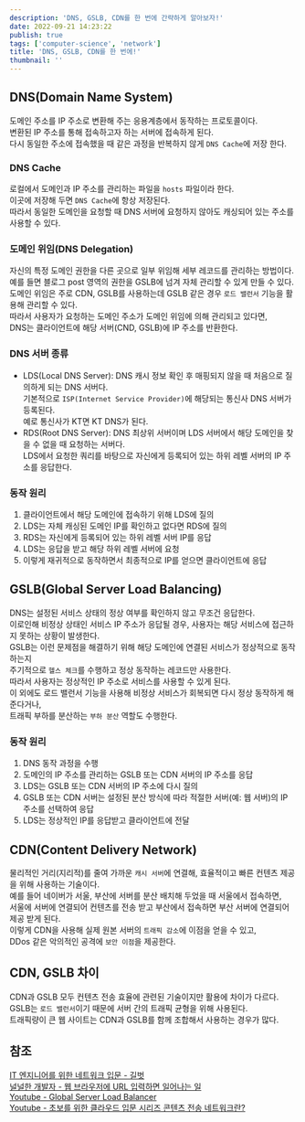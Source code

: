```yaml
---
description: 'DNS, GSLB, CDN를 한 번에 간략하게 알아보자!'
date: 2022-09-21 14:23:22
publish: true
tags: ['computer-science', 'network']
title: 'DNS, GSLB, CDN를 한 번에!'
thumbnail: ''
---
```


## DNS(Domain Name System)

도메인 주소를 IP 주소로 변환해 주는 응용계층에서 동작하는 프로토콜이다.  
변환된 IP 주소를 통해 접속하고자 하는 서버에 접속하게 된다.  
다시 동일한 주소에 접속했을 때 같은 과정을 반복하지 않게 `DNS Cache`에 저장 한다.

### DNS Cache

로컬에서 도메인과 IP 주소를 관리하는 파일을 `hosts` 파일이라 한다.  
이곳에 저장해 두면 `DNS Cache`에 항상 저장된다.  
따라서 동일한 도메인을 요청할 때 DNS 서버에 요청하지 않아도 캐싱되어 있는 주소를 사용할 수 있다.

### 도메인 위임(DNS Delegation)

자신의 특정 도메인 권한을 다른 곳으로 일부 위임해 세부 레코드를 관리하는 방법이다.  
예를 들면 블로그 post 영역의 권한을 GSLB에 넘겨 자체 관리할 수 있게 만들 수 있다.  
도메인 위임은 주로 CDN, GSLB를 사용하는데 GSLB 같은 경우 `로드 밸런서` 기능을 활용해 관리할 수 있다.  
따라서 사용자가 요청하는 도메인 주소가 도메인 위임에 의해 관리되고 있다면,  
DNS는 클라이언트에 해당 서버(CND, GSLB)에 IP 주소를 반환한다.

### DNS 서버 종류

- LDS(Local DNS Server): DNS 캐시 정보 확인 후 매핑되지 않을 때 처음으로 질의하게 되는 DNS 서버다.  
   기본적으로 `ISP(Internet Service Provider)`에 해당되는 통신사 DNS 서버가 등록된다.  
  예로 통신사가 KT면 KT DNS가 된다.
- RDS(Root DNS Server): DNS 최상위 서버이며 LDS 서버에서 해당 도메인을 찾을 수 없을 때 요청하는 서버다.  
  LDS에서 요청한 쿼리를 바탕으로 자신에게 등록되어 있는 하위 레벨 서버의 IP 주소를 응답한다.

### 동작 원리

1. 클라이언트에서 해당 도메인에 접속하기 위해 LDS에 질의
2. LDS는 자체 캐싱된 도메인 IP를 확인하고 없다면 RDS에 질의
3. RDS는 자신에게 등록되어 있는 하위 레벨 서버 IP를 응답
4. LDS는 응답을 받고 해당 하위 레벨 서버에 요청
5. 이렇게 재귀적으로 동작하면서 최종적으로 IP를 얻으면 클라이언트에 응답

<Space />

## GSLB(Global Server Load Balancing)

DNS는 설정된 서비스 상태의 정상 여부를 확인하지 않고 무조건 응답한다.  
이로인해 비정상 상태인 서비스 IP 주소가 응답될 경우, 사용자는 해당 서비스에 접근하지 못하는 상황이 발생한다.  
GSLB는 이런 문제점을 해결하기 위해 해당 도메인에 연결된 서비스가 정상적으로 동작하는지  
주기적으로 `헬스 체크`를 수행하고 정상 동작하는 레코드만 사용한다.  
따라서 사용자는 정상적인 IP 주소로 서비스를 사용할 수 있게 된다.  
이 외에도 로드 밸런서 기능을 사용해 비정상 서비스가 회복되면 다시 정상 동작하게 해준다거나,  
트래픽 부하를 분산하는 `부하 분산` 역할도 수행한다.

### 동작 원리

1. DNS 동작 과정을 수행
2. 도메인의 IP 주소를 관리하는 GSLB 또는 CDN 서버의 IP 주소를 응답
3. LDS는 GSLB 또는 CDN 서버의 IP 주소에 다시 질의
4. GSLB 또는 CDN 서버는 설정된 분산 방식에 따라 적절한 서버(예: 웹 서버)의 IP 주소를 선택하여 응답
5. LDS는 정상적인 IP를 응답받고 클라이언트에 전달

<Space />

## CDN(Content Delivery Network)

물리적인 거리(지리적)를 줄여 가까운 `캐시 서버`에 연결해, 효율적이고 빠른 컨텐츠 제공을 위해 사용하는 기술이다.  
예를 들어 네이버가 서울, 부산에 서버를 분산 배치해 두었을 때 서울에서 접속하면,  
서울에 서버에 연결되어 컨텐츠를 전송 받고 부산에서 접속하면 부산 서버에 연결되어 제공 받게 된다.  
이렇게 CDN을 사용해 실제 원본 서버의 `트래픽 감소`에 이점을 얻을 수 있고,  
DDos 같은 악의적인 공격에 `보안 이점`을 제공한다.

<Space />

## CDN, GSLB 차이

CDN과 GSLB 모두 컨텐츠 전송 효율에 관련된 기술이지만 활용에 차이가 다르다.  
GSLB는 `로드 밸런서`이기 때문에 서버 간의 트래픽 균형을 위해 사용된다.  
트래픽량이 큰 웹 사이트는 CDN과 GSLB를 함께 조합해서 사용하는 경우가 많다.

<Space />

## 참조

[IT 엔지니어를 위한 네트워크 입문 - 길벗](https://product.kyobobook.co.kr/detail/S000001834493)  
[널널한 개발자 - 웹 브라우저에 URL 입력하면 일어나는 일](https://www.youtube.com/watch?v=GAyZ_QgYYYo)  
[Youtube - Global Server Load Balancer](https://www.youtube.com/watch?v=BFBobi0ETBs)  
[Youtube - 초보를 위한 클라우드 입문 시리즈 콘텐츠 전송 네트워크란?](https://www.youtube.com/watch?v=w6FK-VT7VmY)
